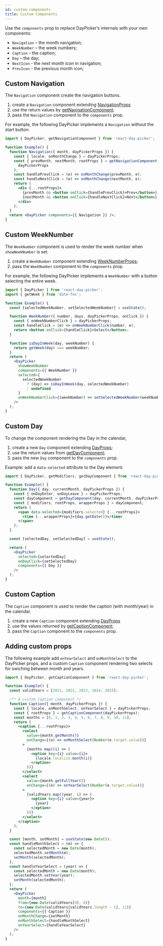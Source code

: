 ```yaml
---
id: custom-components
title: Custom Components
---
```


Use the `components` prop to replace DayPicker’s internals with your own
components:

- `Navigation` – the month navigation;
- `WeekNumber` – the week numbers;
- `Caption` – the caption;
- `Day` – the day;
- `NextIcon` - the next month icon in navigation;
- `PrevIcon` - the previous month icon;

## Custom Navigation

The `Navigation` component create the navigation buttons.

1. create a `Navigation` component extending [NavigationProps](/api/interfaces/navigationprops)
2. use the return values by [getNavigationComponent](/api/functions/getnavigationcomponent);
3. pass the `Navigation` component to the `components` prop.

For example, the following DayPicker implements a `Navigation` without the start button:

```jsx showOutput open=no
import { DayPicker, getNavigationComponent } from 'react-day-picker';

function Example() {
  function Navigation({ month, dayPickerProps }) {
    const { locale, onMonthChange } = dayPickerProps;
    const { prevMonth, nextMonth, rootProps } = getNavigationComponent(
      dayPickerProps
    );
    const handlePrevClick = (e) => onMonthChange(prevMonth, e);
    const handleNextClick = (e) => onMonthChange(nextMonth, e);
    return (
      <div {...rootProps}>
        {prevMonth && <button onClick={handlePrevClick}>Prev</button>}
        {nextMonth && <button onClick={handleNextClick}>Next</button>}
      </div>
    );
  }
  return <DayPicker components={{ Navigation }} />;
}
```

## Custom WeekNumber

The `WeekNumber` component is used to render the week number when `showWeekNumber` is set.

1. create a `WeekNumber` component extending [WeekNumberProps](/api/interfaces/weeknumberprops);
2. pass the `WeekNumber` component to the `components` prop.

For example, the following DayPicker implements a `WeekNumber` with a button selecting the entire week.

```jsx showOutput open=no
import { DayPicker } from 'react-day-picker';
import { getWeek } from 'date-fns';

function Example() {
  const [selectedWeekNumber, setSelectedWeekNumber] = useState();

  function WeekNumber({ number, days, dayPickerProps, onClick }) {
    const { onWeekNumberClick } = dayPickerProps;
    const handleClick = (e) => onWeekNumberClick(number, e);
    return <button onClick={handleClick}>Select</button>;
  }

  function isDayInWeek(day, weekNumber) {
    return getWeek(day) === weekNumber;
  }
  return (
    <DayPicker
      showWeekNumber
      components={{ WeekNumber }}
      selected={
        selectedWeekNumber
          ? (day) => isDayInWeek(day, selectedWeekNumber)
          : undefined
      }
      onWeekNumberClick={(weekNumber) => setSelectedWeekNumber(weekNumber)}
    />
  );
}
```

## Custom Day

To change the component rendering the Day in the calendar,

1. create a new `Day` component extending [DayProps](/api/interfaces/dayprops);
2. use the return values from [getDayComponent](/api/functions/getdaycomponent);
3. pass the new `Day` component to the `components` prop.

Example: add a `data-selected` attribute to the Day element:

```jsx {6} showOutput open=no
import { DayPicker, getModifiers, getDayComponent } from 'react-day-picker';

function Example() {
  function Day({ day, currentMonth, dayPickerProps }) {
    const { onDayEnter, onDayLeave } = dayPickerProps;
    const dayComponent = getDayComponent(day, currentMonth, dayPickerProps);
    const { modifiers, rootProps, wrapperProps } = dayComponent;
    return (
      <span data-selected={modifiers.selected} {...rootProps}>
        <time {...wrapperProps}>{day.getDate()}</time>
      </span>
    );
  }

  const [selectedDay, setSelectedDay] = useState();

  return (
    <DayPicker
      selected={selectedDay}
      onDayClick={setSelectedDay}
      components={{ Day }}
    />
  );
}
```

## Custom Caption

The `Caption` component is used to render the caption (with month/year) in the calendar.

1. create a new `Caption` component extending [DayProps](/api/interfaces/dayprops)
2. use the values returned by [getCaptionComponent](/api/functions/getcaptioncomponent);
3. pass the `Caption` component to the `components` prop.

## Adding custom props

The following example add `onYearSelect` and `onMonthSelect` to the DayPicker
props, and a custom `Caption` component rendering two selects for swiching
between month and years.

```jsx showOutput open=no
import { DayPicker, getCaptionComponent } from 'react-day-picker';

function Example() {
  const validYears = [2021, 2022, 2023, 2024, 2025];

  /** A custom Caption component */
  function Caption({ month, dayPickerProps }) {
    const { locale, onMonthSelect, onYearSelect } = dayPickerProps;
    const { rootProps } = getCaptionComponent(dayPickerProps);
    const months = [0, 1, 2, 3, 4, 5, 6, 7, 8, 9, 10, 11];
    return (
      <caption {...rootProps}>
        <select
          value={month.getMonth()}
          onChange={(e) => onMonthSelect(Number(e.target.value))}
        >
          {months.map((i) => (
            <option key={i} value={i}>
              {locale.localize.month(i)}
            </option>
          ))}
        </select>
        <select
          value={month.getFullYear()}
          onChange={(e) => onYearSelect(Number(e.target.value))}
        >
          {validYears.map((year, i) => (
            <option key={i} value={year}>
              {year}
            </option>
          ))}
        </select>
      </caption>
    );
  }

  const [month, setMonth] = useState(new Date());
  const handleMonthSelect = (m) => {
    const selectedMonth = new Date(month);
    selectedMonth.setMonth(m);
    setMonth(selectedMonth);
  };
  const handleYearSelect = (year) => {
    const selectedMonth = new Date(month);
    selectedMonth.setYear(year);
    setMonth(selectedMonth);
  };
  return (
    <DayPicker
      month={month}
      from={new Date(validYears[0], 0)}
      to={new Date(validYears[validYears.length - 1], 11)}
      components={{ Caption }}
      onMonthChange={setMonth}
      onMonthSelect={handleMonthSelect}
      onYearSelect={handleYearSelect}
    />
  );
}
```
